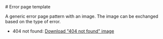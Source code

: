 
<Meta of={ErrorPageStories} />

<div class="container">
  # Error page template

  A generic error page pattern with an image. The image can be exchanged based on the type of error.

  - 404 not found: <a download href="/images/content/404.png">Download "404 not found" image</a>
</div>

<Canvas of={ErrorPageStories.Default} />
